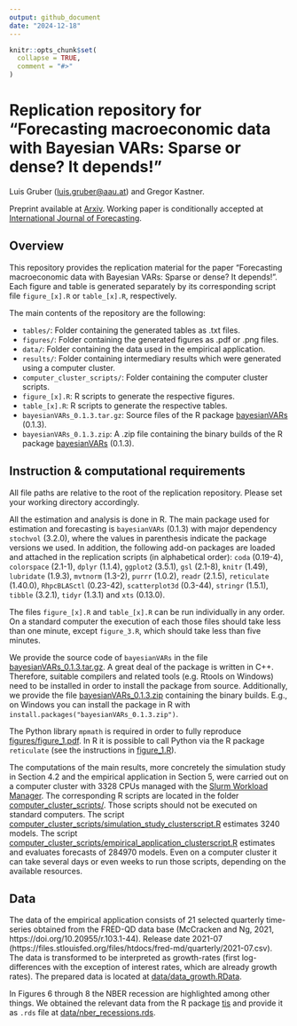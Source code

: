 ```yaml
---
output: github_document
date: "2024-12-18"
---
```


<!-- README.md is generated from README.Rmd. Please edit that file -->

```r
knitr::opts_chunk$set(
  collapse = TRUE,
  comment = "#>"
)
```

# Replication repository for "Forecasting macroeconomic data with Bayesian VARs: Sparse or dense? It depends!"

Luis Gruber ([luis.gruber@aau.at](mailto:luis.gruber@aau.at)) and Gregor Kastner.

Preprint available at [Arxiv](https://doi.org/10.48550/arXiv.2206.04902). Working paper is conditionally accepted at [International Journal of Forecasting](https://forecasters.org/ijf/).

## Overview

This repository provides the replication material for the paper "Forecasting macroeconomic data with Bayesian VARs: Sparse or dense? It depends!". Each figure and table is generated separately by its corresponding script file `figure_[x].R` or `table_[x].R`, respectively.

The main contents of the repository are the following:

-   `tables/`: Folder containing the generated tables as .txt files.
-   `figures/`: Folder containing the generated figures as .pdf or .png files.
-   `data/`: Folder containing the data used in the empirical application.
-   `results/`: Folder containing intermediary results which were generated using a computer cluster.
-   `computer_cluster_scripts/`: Folder containing the computer cluster scripts.
-   `figure_[x].R`: R scripts to generate the respective figures.
-   `table_[x].R`: R scripts to generate the respective tables.
-   `bayesianVARs_0.1.3.tar.gz`: Source files of the R package [bayesianVARs]( https://luisgruber.github.io/bayesianVARs/) (0.1.3).
-   `bayesianVARs_0.1.3.zip`: A .zip file containing the binary builds of the R package [bayesianVARs]( https://luisgruber.github.io/bayesianVARs/) (0.1.3).

## Instruction & computational requirements

All file paths are relative to the root of the replication repository. Please set your working directory accordingly.

All the estimation and analysis is done in R. The main package used for estimation and forecasting is `bayesianVARs` (0.1.3) with major dependency `stochvol` (3.2.0), where the values in parenthesis indicate the package versions we used. In addition, the following add-on packages are loaded and attached in the replication scripts (in alphabetical order): `coda` (0.19-4), `colorspace` (2.1-1), `dplyr` (1.1.4), `ggplot2` (3.5.1), `gsl` (2.1-8), `knitr` (1.49), `lubridate` (1.9.3), `mvtnorm` (1.3-2), `purrr` (1.0.2), `readr` (2.1.5), `reticulate` (1.40.0), `RhpcBLASctl` (0.23-42), `scatterplot3d` (0.3-44), `stringr` (1.5.1), `tibble` (3.2.1), `tidyr` (1.3.1) and `xts` (0.13.0).

The files `figure_[x].R` and `table_[x].R` can be run individually in any order. On a standard computer the execution of each those files should take less than one minute, except `figure_3.R`, which should take less than five minutes.

We provide the source code of `bayesianVARs` in the file [bayesianVARs_0.1.3.tar.gz](bayesianVARs_0.1.3.tar.gz). A great deal of the package is written in C++. Therefore, suitable compilers and related tools (e.g. Rtools on Windows) need to be installed in order to install the package from source. Additionally, we provide the file [bayesianVARs_0.1.3.zip](bayesianVARs_0.1.3.zip) containing the binary builds. E.g., on Windows you can install the package in R with `install.packages("bayesianVARs_0.1.3.zip")`.

The Python library `mpmath` is required in order to fully reproduce [figures/figure_1.pdf](./figures/figure_1.pdf). In R it is possible to call Python via the R package `reticulate` (see the instructions in [figure_1.R](figure_1.R)).

The computations of the main results, more concretely the simulation study in Section 4.2 and the empirical application in Section 5, were carried out on a computer cluster with 3328 CPUs managed with the [Slurm Workload Manager](https://slurm.schedmd.com/). The corresponding R scripts are located in the folder [computer_cluster_scripts/](./computer_cluster_scripts/). Those scripts should not be executed on standard computers. The script [computer_cluster_scripts/simulation_study_clusterscript.R](./computer_cluster_scripts/simulation_study_clusterscript.R) estimates 3240 models. The script [computer_cluster_scripts/empirical_application_clusterscript.R](./computer_cluster_scripts/empirical_application_clusterscript.R) estimates and evaluates forecasts of 284970 models. Even on a computer cluster it can take several days or even weeks to run those scripts, depending on the available resources.

## Data 

The data of the empirical application consists of 21 selected quarterly time-series obtained from the FRED-QD data base (McCracken and Ng, 2021, https://doi.org/10.20955/r.103.1-44). Release date 2021-07 (https://files.stlouisfed.org/files/htdocs/fred-md/quarterly/2021-07.csv). The data is transformed to be interpreted as growth-rates (first log-differences with the exception of interest rates, which are already growth rates). The prepared data is located at [data/data_growth.RData](./data/data_growth.RData).

In Figures 6 through 8 the NBER recession are highlighted among other things. We obtained the relevant data from the R package [tis](https://cran.r-project.org/package=tis) and provide it as `.rds` file at [data/nber_recessions.rds](./data/nber_recessions.rds).

